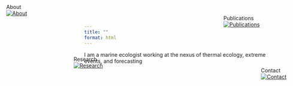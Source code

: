 ```yaml
---
title: ""
format: html
---
```


```{=html}
<body class="homepage nav-relative fullcontent quarto-light" data-bs-offset="60">
<div class="glassmorphism">
  <div class="intro">
    I am a marine ecologist working at the nexus of thermal ecology, extreme events, and forecasting
  </div>
</div>

<div class="silhouette-links">
  <!-- Image 1 -->
  <div class="silhouette-wrapper" style="top: 10px; left: 20px; position: absolute;">
    <div class="tooltip">About</div>
    <a href="about.html">
      <img src="images/seastar.png" alt="About" class="silhouette">
    </a>
  </div>

  <!-- Image 2 -->
  <div class="silhouette-wrapper" style="top: 150px; left: 200px; position: absolute;">
    <div class="tooltip">Research</div>
    <a href="research.html">
      <img src="images/shawl.PNG" alt="Research" class="silhouette">
    </a>
  </div>

  <!-- Image 3 -->
  <div class="silhouette-wrapper" style="top: 40px; left: 600px; position: absolute;">
    <div class="tooltip">Publications</div>
    <a href="publications.html">
      <img src="images/uro2.png" alt="Publications" class="silhouette">
    </a>
  </div>

  <!-- Image 4 -->
  <div class="silhouette-wrapper" style="top: 180px; left: 700px; position: absolute;">
    <div class="tooltip">Contact</div>
    <a href="contact.html">
      <img src="images/crab.png" alt="Contact" class="silhouette">
    </a>
  </div>
</div>
```